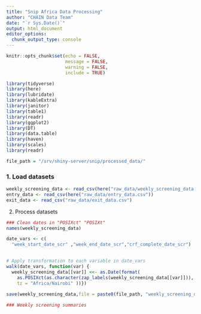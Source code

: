 ```yaml
---
title: "Snip Africa Data Processing"
author: "CHAIN Data Team"
date: "`r Sys.Date()`"
output: html_document
editor_options: 
  chunk_output_type: console
---
```


```r
knitr::opts_chunk$set(echo = FALSE,
                      message = FALSE,
                      warning = FALSE,
                      include = TRUE)
```


```r
library(tidyverse)
library(here)
library(lubridate)
library(kableExtra)
library(janitor)
library(table1)
library(readr)
library(ggplot2)
library(DT)
library(data.table)
library(haven)
library(scales)
library(readr)

```

```r
file_path = "/srv/shiny-server/snip/processed_data/"
```

### 1. Load datasets
```r
weekly_screening_data <- read_csv(here("raw_data/weekly_screening_data.csv"))
entry_data <- read_csv(here("raw_data/entry_data.csv"))
exit_data <- read_csv("raw_data/exit_data.csv")

```
2. Process datasets 
```r
### Clean dates in "POSIXct" "POSIXt" 
names(weekly_screening_data)

date_vars <- c(
  "week_start_date_scr" ,"week_end_date_scr","crf_complete_date_scr")
               

# Apply transformation to each variable in date_vars
walk(date_vars, function(var) {
  weekly_screening_data[[var]] <<- as.Date(format(
    as.POSIXct(as.character(zap_labels(weekly_screening_data[[var]])), tz = "Africa/Nairobi"),
    tz = "Africa/Nairobi" ))})
 
save(weekly_screening_data,file = paste0(file_path, "weekly_screening_data.csv") )
```

```r
### Weekly screening summaries 
```







